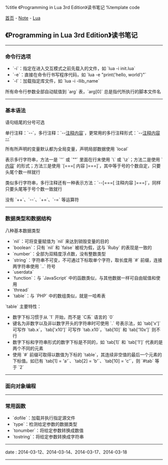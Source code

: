 %title 《Programming in Lua 3rd Edition》读书笔记
%template code

[[../../index|首页]] - [[../index|Note]] - [[index|Lua]]
==《Programming in Lua 3rd Edition》读书笔记==
----
===命令行选项===

* `-i`：指定在进入交互模式之前先载入的文件，如 `lua -i init.lua`
* `-e`：直接在命令行书写程序代码，如 `lua -e "print('hello, world')"`
* `-l`：加载指定库文件，如 `lua -i -llib_name`

所有命令行参数全部自动赋值到 `arg` 表，`arg[0]` 总是指代所执行的脚本文件名
----
===基本语法===

语句结尾的分号可选

单行注释：`--`，多行注释：`--[[ 注释内容 ]]`，更常用的多行注释形式：`--[[ 注释内容 --]]`

所有所声明的变量默认都为全局变量，声明局部数据使用 `local`

表示多行字符串，方法一是 `''` 或 `""` 里面在行末使用 `\` 或 `\z`；方法二是使用 `[[ 内容 ]]` 的形式；方法三是使用 `[===[ 内容 ]===]`，其中等于号的个数自定，只要头尾个数一样就行

类似多行字符串，多行注释还有一种表示方法：`--[===[ 注释内容 ]===]`，同样只要头尾等于号个数一致就行

没有 `++`、`--`、`+=`、`-=` 等运算符
----
===数据类型和数据结构===

八种基本数据类型
* `nil`：可将变量赋值为 `nil` 来达到销毁变量的目的
* `boolean`：只有 `nil` 和 `false` 被视为假，这与 `Ruby` 的表现是一致的
* `number`：全部为双精度浮点数，没有整数类型
* `string`：字符串不可变，不可通过下标取单个字符，取长度用 `#` 前缀，连接两字符串使用 `..` 符号
* `userdata`
* `function`：与 `JavaScript` 中的函数类似，与其他数据一样可自由赋值和使用
* `thread`
* `table`：与 `PHP` 中的数组类似，就是一哈希表

`table` 主要特性：
* 数字下标习惯于从 `1` 开始，而不是 `C系` 语言的 `0`
* 键名为非数字以及非以数字开头的字符串时可使用 `.` 号表示法，如 `tab['x']` 可写作 `tab.x`，`tab['x10']` 可写作 `tab.x10`，`tab[10]` 和 `tab['10x']` 则不行
* 数字下标和字符串形式的数字下标是不同的，如 `tab[1]` 和 `tab['1']` 代表的是两个不同的元素
* 使用 `#` 前缀可取得以数值为下标的 `table`，其连续非空值的最后一个元素的下标值。如已有 `tab[1] = 'a'`、`tab[2] = 'b'`、`tab[10] = 'c'`，则 `#tab` 等于 `2`
----
===面向对象编程===
----
===常用函数===

* `dofile`：加载并执行指定源文件
* `type`：检测给定参数的数据类型
* `tonumber`：将给定参数转换成数值
* `tostring`：将给定参数转换成字符串
----
<red>date</red> : 2014-03-12、2014-03-14、2014-03-17、2014-03-18
----
